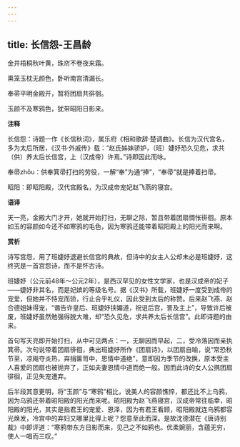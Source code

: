 ```yaml
---
---
---
```

title: 长信怨-王昌龄
---

金井梧桐秋叶黄，珠帘不卷夜来霜。

熏笼玉枕无颜色，卧听南宫清漏长。

奉帚平明金殿开，暂将团扇共徘徊。

玉颜不及寒鸦色，犹带昭阳日影来。

**注释**

长信怨：诗题一作《长信秋词》，属乐府《相和歌辞·楚调曲》。长信为汉代宫名，多为太后所居，《汉书·外戚传》载：“赵氏姊妹骄妒，（班）婕妤恐久见危，求共（供）养太后长信宫，上（汉成帝）许焉。”诗即因此而咏。

奉帚zhǒu：供奉箕帚打扫的劳役，一解“奉”为通“捧”，“奉帚”就是捧着扫帚。

昭阳：即昭阳殿，汉代宫殿名，为汉成帝宠妃赵飞燕的寝宫。

**语译**

天一亮，金殿大门才开，她就开始打扫，无聊之际，暂且带着团扇惆怅徘徊。原本如玉的容颜如今还不如寒鸦的毛色，因为寒鸦还能带着昭阳殿上的阳光而来啊。

**赏析**

诗写宫怨，用了班婕妤退避长信宫的典故，但诗中的女主人公却未必是班婕妤，这终究是一首宫怨诗，而不是怀古诗。

班婕妤（公元前48年～公元2年），是西汉罕见的女性文学家，也是汉成帝的妃子——婕妤非其名，而是妃嫔的等级名号。据《汉书》所载，班婕妤一度受到成帝的宠爱，但她并不恃宠而骄，行止合乎礼仪，因此受到太后的称赞。后来赵飞燕、赵合德姐妹得宠，“谮告许皇后、班婕妤挟媚道，祝诅后宫，詈及主上”，导致许后被废，班婕妤虽然勉强得脱大难，却“恐久见危，求共养太后长信宫”。此即诗题的由来。

首句写天亮即开始打扫，从中可见两点：一，无聊因而早起，二，受冷落因而亲执箕帚。次句说带着团扇徘徊，典出班婕妤所作《团扇诗》，以团扇自喻，说“常恐秋节至，凉飚夺炎热，弃捐箧笥中，恩情中道绝”，意即因为季节的改换，原本受主人喜爱的团扇也被抛弃了，正如夫妻恩情中道而绝一般。因而此诗的女人公携团扇徘徊，正见失宠遭弃。

后半段其意更明，将“玉颜”与“寒鸦”相比，说美人的容颜憔悴，都还比不上乌鸦，因为乌鸦还带着昭阳殿的阳光而来呢。昭阳殿为赵飞燕寝宫，汉成帝常往临幸，昭阳殿的阳光，其实是指君王的宠爱、恩泽，因为有君王看顾，昭阳殿就连乌鸦都容光焕发，冷宫中的弃妇又哪里比得上呢？怨意至此而深。是故沈德潜在《唐诗别裁》中即评道：“寒鸦带东方日影而来，见己之不如鸦也。优柔婉丽，含蕴无穷，使人一唱而三叹。”